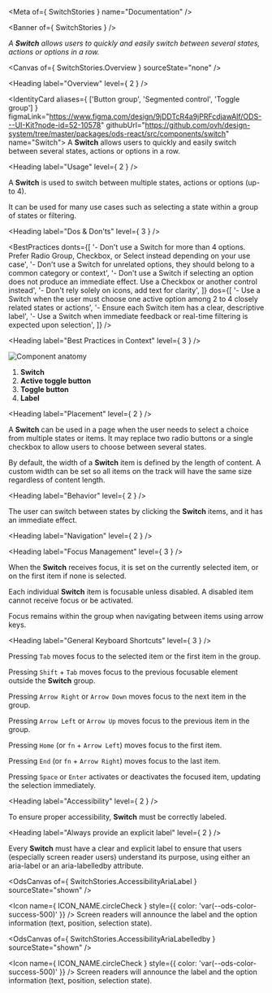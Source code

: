 
<Meta of={ SwitchStories } name="Documentation" />

<Banner of={ SwitchStories } />

_A **Switch** allows users to quickly and easily switch between several states, actions or options in a row._

<Canvas of={ SwitchStories.Overview } sourceState="none" />

<Heading label="Overview" level={ 2 } />

<IdentityCard aliases={ ['Button group', 'Segmented control', 'Toggle group'] }
              figmaLink="https://www.figma.com/design/9jDDTcR4a9jPRFcdjawAlf/ODS---UI-Kit?node-id=52-10578"
              githubUrl="https://github.com/ovh/design-system/tree/master/packages/ods-react/src/components/switch"
              name="Switch">
  A **Switch** allows users to quickly and easily switch between several states, actions or options in a row.
</IdentityCard>

<Heading label="Usage" level={ 2 } />

A **Switch** is used to switch between multiple states, actions or options (up-to 4).

It can be used for many use cases such as selecting a state within a group of states or filtering.

<Heading label="Dos & Don'ts" level={ 3 } />

<BestPractices
  donts={[
    '- Don\'t use a Switch for more than 4 options. Prefer Radio Group, Checkbox, or Select instead depending on your use case',
    '- Don\'t use a Switch for unrelated options, they should belong to a common category or context',
    '- Don\'t use a Switch if selecting an option does not produce an immediate effect. Use a Checkbox or another control instead',
    '- Don\'t rely solely on icons, add text for clarity',
  ]}
  dos={[
    '- Use a Switch when the user must choose one active option among 2 to 4 closely related states or actions',
    '- Ensure each Switch item has a clear, descriptive label',
    '- Use a Switch when immediate feedback or real-time filtering is expected upon selection',
  ]}
/>

<Heading label="Best Practices in Context" level={ 3 } />

![Component anatomy](components/switch/anatomy.png "Component anatomy")

1. **Switch**
2. **Active toggle button**
3. **Toggle button**
4. **Label**

<Heading label="Placement" level={ 2 } />

A **Switch** can be used in a page when the user needs to select a choice from multiple states or items.
It may replace two radio buttons or a single checkbox to allow users to choose between several states.

By default, the width of a **Switch** item is defined by the length of content.
A custom width can be set so all items on the track will have the same size regardless of content length.

<Heading label="Behavior" level={ 2 } />

The user can switch between states by clicking the **Switch** items, and it has an immediate effect.

<Heading label="Navigation" level={ 2 } />

<Heading label="Focus Management" level={ 3 } />

When the **Switch** receives focus, it is set on the currently selected item, or on the first item if none is selected.

Each individual **Switch** item is focusable unless disabled. A disabled item cannot receive focus or be activated.

Focus remains within the group when navigating between items using arrow keys.

<Heading label="General Keyboard Shortcuts" level={ 3 } />

Pressing `Tab` moves focus to the selected item or the first item in the group.

Pressing `Shift` + `Tab` moves focus to the previous focusable element outside the **Switch** group.

Pressing `Arrow Right` or `Arrow Down` moves focus to the next item in the group.

Pressing `Arrow Left` or `Arrow Up` moves focus to the previous item in the group.

Pressing `Home` (or `fn` + `Arrow Left`) moves focus to the first item.

Pressing `End` (or `fn` + `Arrow Right`) moves focus to the last item.

Pressing `Space` or `Enter` activates or deactivates the focused item, updating the selection immediately.

<Heading label="Accessibility" level={ 2 } />

To ensure proper accessibility, **Switch** must be correctly labeled.

<Heading label="Always provide an explicit label" level={ 2 } />

Every **Switch** must have a clear and explicit label to ensure that users (especially screen reader users) understand its purpose,
using either an <ExternalLink href="https://developer.mozilla.org/en-US/docs/Web/Accessibility/ARIA/Reference/Attributes/aria-label">aria-label</ExternalLink>
or an <ExternalLink href="https://developer.mozilla.org/en-US/docs/Web/Accessibility/ARIA/Reference/Attributes/aria-labelledby">aria-labelledby</ExternalLink> attribute.

<OdsCanvas of={ SwitchStories.AccessibilityAriaLabel } sourceState="shown" />

<Icon name={ ICON_NAME.circleCheck }
      style={{ color: 'var(--ods-color-success-500)' }} /> Screen readers will announce the label and the option information (text, position, selection state).

<OdsCanvas of={ SwitchStories.AccessibilityAriaLabelledby } sourceState="shown" />

<Icon name={ ICON_NAME.circleCheck }
      style={{ color: 'var(--ods-color-success-500)' }} /> Screen readers will announce the label and the option information (text, position, selection state).

